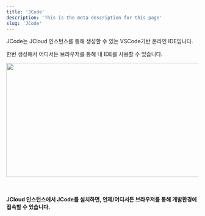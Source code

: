 ```yaml
---
title: 'JCode'
description: 'This is the meta description for this page'
slug: 'JCode'
---
```


JCode는 JCloud 인스턴스를 통해 생성할 수 있는 VSCode기반 온라인 IDE입니다. 

한번 생성해서 어디서든 브라우저를 통해 내 IDE를 사용할 수 있습니다. 

<img src="./JCode/images/1.png" width="600px" height="300px"/> <br /> <br /> <br />

**JCloud 인스턴스에서 JCode를 설치하면, 언제/어디서든 브라우저를 통해 개발환경에 접속할 수 있습니다.**